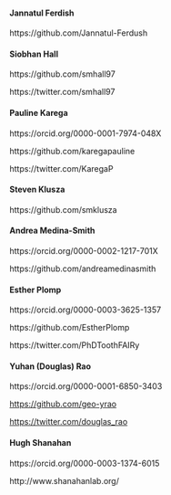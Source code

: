 #### Jannatul Ferdish
https://github.com/Jannatul-Ferdush

#### Siobhan Hall
https://github.com/smhall97

https://twitter.com/smhall97

#### Pauline Karega
https://orcid.org/0000-0001-7974-048X

https://github.com/karegapauline

https://twitter.com/KaregaP

#### Steven Klusza
https://github.com/smklusza

#### Andrea Medina-Smith
https://orcid.org/0000-0002-1217-701X

https://github.com/andreamedinasmith

#### Esther Plomp
https://orcid.org/0000-0003-3625-1357

https://github.com/EstherPlomp

https://twitter.com/PhDToothFAIRy

#### Yuhan (Douglas) Rao
https://orcid.org/0000-0001-6850-3403

[https://github.com/geo-yrao](https://github.com/geo-yrao)

[https://twitter.com/douglas_rao](https://twitter.com/douglas_rao)

#### Hugh Shanahan
https://orcid.org/0000-0003-1374-6015

http://www.shanahanlab.org/

